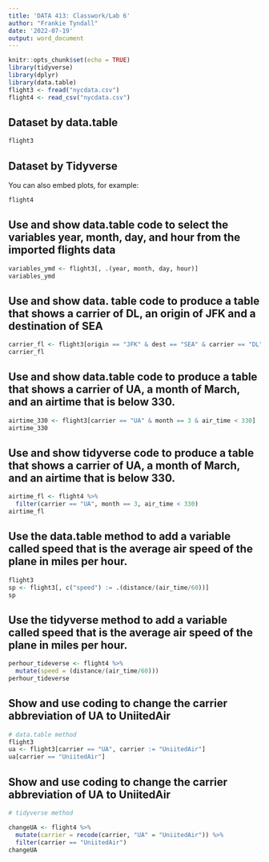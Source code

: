 ```yaml
---
title: 'DATA 413: Classwork/Lab 6'
author: "Frankie Tyndall"
date: '2022-07-19'
output: word_document
---
```


```r
knitr::opts_chunk$set(echo = TRUE)
library(tidyverse)
library(dplyr)
library(data.table)
flight3 <- fread("nycdata.csv")
flight4 <- read_csv("nycdata.csv")

```


## Dataset by data.table
```r
flight3

```

## Dataset by Tidyverse

You can also embed plots, for example:

```r
flight4
```
## Use and show data.table code to select the variables year, month, day, and hour from the imported flights data

```r
variables_ymd <- flight3[, .(year, month, day, hour)]
variables_ymd

```
## Use and show data. table code to produce a table that shows a carrier of DL, an origin of JFK and a destination of SEA

```r
carrier_fl <- flight3[origin == "JFK" & dest == "SEA" & carrier == "DL"]
carrier_fl

```

## Use and show data.table code to produce a table that shows a carrier of UA, a month of March, and an airtime that is below 330.

```r

airtime_330 <- flight3[carrier == "UA" & month == 3 & air_time < 330]
airtime_330


```
##  Use and show tidyverse code to produce a table that shows a carrier of UA, a month of March, and an airtime that is below 330.

```r
airtime_fl <- flight4 %>%
  filter(carrier == "UA", month == 3, air_time < 330)
airtime_fl
```
## Use the data.table method to add a variable called speed that is the average air speed of the plane in miles per hour. 

```r
flight3
sp <- flight3[, c("speed") := .(distance/(air_time/60))]
sp
```

## Use the tidyverse method to add a variable called speed that is the average air speed of the plane in miles per hour.

```r
perhour_tideverse <- flight4 %>%
  mutate(speed = (distance/(air_time/60)))
perhour_tideverse
```

## Show and use coding to change the carrier abbreviation of UA to UniitedAir

```r
# data.table method
flight3
ua <- flight3[carrier == "UA", carrier := "UniitedAir"]
ua[carrier == "UniitedAir"]
```

## Show and use coding to change the carrier abbreviation of UA to UniitedAir

```r

# tidyverse method 

changeUA <- flight4 %>%
  mutate(carrier = recode(carrier, "UA" = "UniitedAir")) %>%
  filter(carrier == "UniitedAir")
changeUA
```
